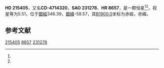 {{Starbox begin
| name = HD 215405
}}
{{Starbox observe
| epoch = [[J2000.0|J2000.0]]
| constell = {{星座名待查}}<ref name=SIMBAD>{{cite web
 | url=http://simbad.u-strasbg.fr/simbad/sim-id?Ident=HR+8657
 | title=Pulsating variable Star
 | publisher=Centre de Données astronomiques de Strasbourg
 | work=SIMBAD
 | accessdate=2012-07-13
 | archive-date=2016-03-18
 | archive-url=https://web.archive.org/web/20160318080118/http://simbad.u-strasbg.fr/simbad/sim-id?Ident=HR+8657
 | dead-url=no
 }}</ref><ref name=DATA>{{cite web
 | url=http://vizier.u-strasbg.fr/viz-bin/VizieR-5?-out.add=.&-source=5050&-corr=PK=HR&-out.max=9999&HR=8657
 | title=VizieR Detailed Page
 | accessdate=2012-07-13
 | archive-date=2016-03-04
 | archive-url=https://web.archive.org/web/20160304224556/http://vizier.u-strasbg.fr/viz-bin/VizieR-5?-out.add=.&-source=5050&-corr=PK=HR&-out.max=9999&HR=8657
 | dead-url=no
 }}</ref>
| 星官 = 
| ra = {{RA|22|45|40.7}}<ref name=SIMBAD /><ref name=DATA />
| dec = {{DEC|-46|32|51}}<ref name=SIMBAD /><ref name=DATA />
| appmag_v = 5.51<ref name=SIMBAD /><ref name=DATA />
}}
{{Starbox character
| class = K2III<ref name=SIMBAD /><ref name=DATA />
| b-v = 1.32<ref name=SIMBAD /><ref name=DATA />
| u-b = 1.43<ref name=SIMBAD /><ref name=DATA />
| r-i = 0.6C<ref name=SIMBAD /><ref name=DATA />
| variable = 
}}
{{Starbox astrometry
| radial_v = 1.43
| prop_mo_ra = 42
| parallax = -0.003
| p_error = 
}}
{{Starbox catalog
| names =CD-4714320，[[SAO星表|SAO]] 231278，[[HD星表|HD]] 215405，[[HR星表|HR]] 8657}}
{{Starbox reference |Simbad=HR+8657}}
{{Starbox end}}

'''HD 215405'''，又名'''CD-4714320'''，'''SAO 231278'''、'''HR 8657'''，是一颗恒星<ref name=SIMBAD /><ref name=DATA />，视星等为5.51，位于[[銀道座標系|銀經]]346.39，[[銀道座標系|銀緯]]-58.57，其[[B1900.0|B1900.0]]坐标为赤經{{RA|22|39|46.5}}，赤緯{{DEC|-47|-58.57|21}}。

== 参考文献 ==
{{reflist}}

{{star-stub}}

[[Category:HD和HDE天體|215405]]
[[Category:HR天體|8657]]
[[Category:SAO天體|231278]]